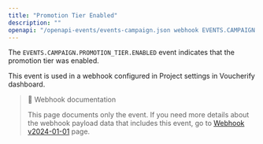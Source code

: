 ```yaml
---
title: "Promotion Tier Enabled"
description: ""
openapi: "/openapi-events/events-campaign.json webhook EVENTS.CAMPAIGN.PROMOTION_TIER.ENABLED"
---
```


The `EVENTS.CAMPAIGN.PROMOTION_TIER.ENABLED` event indicates that the promotion tier was enabled.

This event is used in a webhook configured in Project settings in Voucherify dashboard.

> 📘 Webhook documentation
>
> This page documents only the event. If you need more details about the webhook payload data that includes this event, go to [Webhook v2024-01-01](/api-reference/introduction-to-webhooks "Introduction to webhooks v2024-01-01") page.